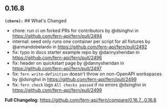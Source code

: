 ## 0.16.8
**`(chore):`** ## What's Changed
* chore: run ci on forked PRs for contributors by @dsinghvi in https://github.com/fern-api/fern/pull/2494
* internal: seed only runs one container per script for all fixtures by @armandobelardo in https://github.com/fern-api/fern/pull/2492
* fix: typo in docs starter example repo by @dannysheridan in https://github.com/fern-api/fern/pull/2496
* fix: header on quickstart page by @dannysheridan in https://github.com/fern-api/fern/pull/2497
* fix: `fern write-definition` doesn't throw on non-OpenAPI workspaces by @dsinghvi in https://github.com/fern-api/fern/pull/2499
* fix: `fern check` logs `All checks passed` if no errors @dsinghvi in https://github.com/fern-api/fern/pull/2499


**Full Changelog**: https://github.com/fern-api/fern/compare/0.16.7...0.16.8

